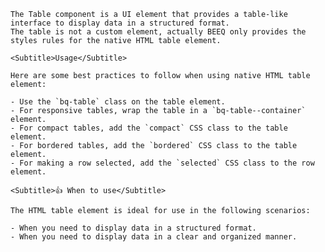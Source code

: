 
<div className="bq-doc__wrapper" data-theme="light">
  <div className="bq-doc__container" >
    <Title>Table</Title>

    The Table component is a UI element that provides a table-like interface to display data in a structured format.
    The table is not a custom element, actually BEEQ only provides the styles rules for the native HTML table element.

    <Subtitle>Usage</Subtitle>

    Here are some best practices to follow when using native HTML table element:

    - Use the `bq-table` class on the table element.
    - For responsive tables, wrap the table in a `bq-table--container` element.
    - For compact tables, add the `compact` CSS class to the table element.
    - For bordered tables, add the `bordered` CSS class to the table element.
    - For making a row selected, add the `selected` CSS class to the row element.

    <Subtitle>👍 When to use</Subtitle>

    The HTML table element is ideal for use in the following scenarios:

    - When you need to display data in a structured format.
    - When you need to display data in a clear and organized manner.
  </div>
</div>
